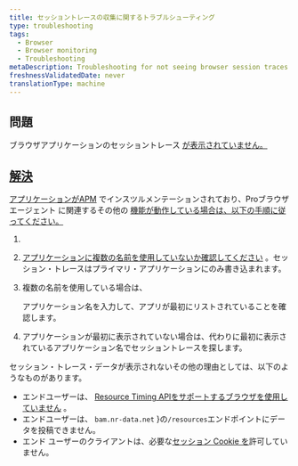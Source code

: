 ```yaml
---
title: セッショントレースの収集に関するトラブルシューティング
type: troubleshooting
tags:
  - Browser
  - Browser monitoring
  - Troubleshooting
metaDescription: Troubleshooting for not seeing browser session traces.
freshnessValidatedDate: never
translationType: machine
---
```


## 問題

ブラウザアプリケーションのセッショントレース [が表示されていません。](/docs/browser/new-relic-browser/browser-pro-features/session-traces-exploring-webpages-life-cycle)

## [解決](/docs/browser/new-relic-browser/browser-pro-features/session-traces-exploring-webpages-life-cycle)

[](/docs/browser/new-relic-browser/browser-pro-features/session-traces-exploring-webpages-life-cycle)[アプリケーションがAPM](/docs/browser/new-relic-browser/installation-configuration/troubleshooting-browser-monitoring-installation) でインスツルメンテーションされており、Proブラウザエージェント に関連するその他の [機能が動作している場合は、以下の手順に従ってください。](/docs/browser/new-relic-browser/browser-pro-features)

[](/docs/browser/new-relic-browser/browser-pro-features)

1. [](/docs/browser/new-relic-browser/browser-pro-features)

2. [](/docs/browser/new-relic-browser/browser-pro-features)[アプリケーションに複数の名前を使用していないか確認してください](/docs/apm/new-relic-apm/installation-configuration/using-multiple-names-app) 。セッション・トレースはプライマリ・アプリケーションにのみ書き込まれます。

3. 複数の名前を使用している場合は、

   <InlinePopover type="apm"/>

   アプリケーション名を入力して、アプリが最初にリストされていることを確認します。

4. アプリケーションが最初に表示されていない場合は、代わりに最初に表示されているアプリケーション名でセッショントレースを探します。

セッション・トレース・データが表示されないその他の理由としては、以下のようなものがあります。

* エンドユーザーは、 [Resource Timing APIをサポートするブラウザを使用していません](http://www.w3.org/TR/resource-timing/) 。
* エンドユーザーは、 `bam.nr-data.net` }の`/resources`エンドポイントにデータを投稿できません。
* エンド ユーザーのクライアントは、必要な[セッション Cookie を](/docs/browser/browser-monitoring/page-load-timing-resources/cookie-collection-session-tracking)許可していません。

